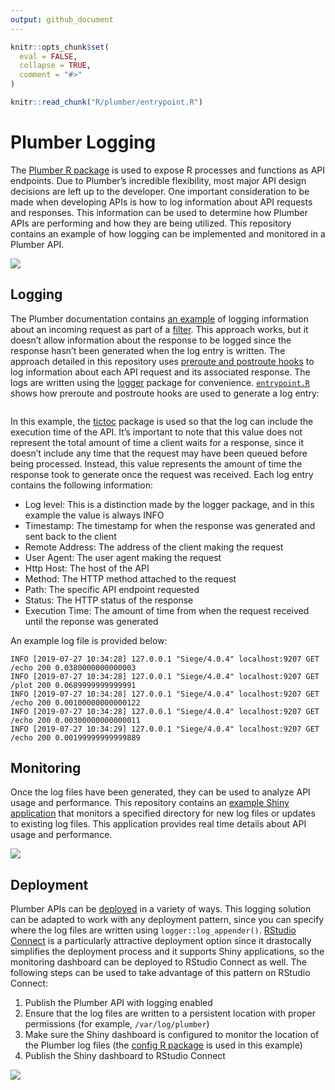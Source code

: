 ```yaml
---
output: github_document
---
```


<!-- README.md is generated from README.Rmd. Please edit that file -->

```r
knitr::opts_chunk$set(
  eval = FALSE,
  collapse = TRUE,
  comment = "#>"
)

knitr::read_chunk("R/plumber/entrypoint.R")
```

# Plumber Logging

The [Plumber R package](https://www.rplumber.io/docs/) is used to expose R processes and functions as API endpoints. Due to Plumber's incredible flexibility, most major API design decisions are left up to the developer. One important consideration to be made when developing APIs is how to log information about API requests and responses. This information can be used to determine how Plumber APIs are performing and how they are being utilized. This repository contains an example of how logging can be implemented and monitored in a Plumber API.

![](images/logging.gif)

## Logging
The Plumber documentation contains [an example](https://www.rplumber.io/docs/routing-and-input.html#forward-to-another-handler) of logging information about an incoming request as part of a [filter](https://www.rplumber.io/docs/routing-and-input.html#filters). This approach works, but it doesn't allow information about the response to be logged since the response hasn't been generated when the log entry is written. The approach detailed in this repository uses [preroute and postroute hooks](https://www.rplumber.io/docs/programmatic-usage.html#router-hooks) to log information about each API request and its associated response. The logs are written using the [logger](https://daroczig.github.io/logger/) package for convenience. [`entrypoint.R`](R/entrypoint.R) shows how preroute and postroute hooks are used to generate a log entry:

```r
```

In this example, the [tictoc](http://collectivemedia.github.io/tictoc/) package is used so that the log can include the execution time of the API. It's important to note that this value does not represent the total amount of time a client waits for a response, since it doesn't include any time that the request may have been queued before being processed. Instead, this value represents the amount of time the response took to generate once the request was received. Each log entry contains the following information:

- Log level: This is a distinction made by the logger package, and in this example the value is always INFO
- Timestamp: The timestamp for when the response was generated and sent back to the client
- Remote Address: The address of the client making the request
- User Agent: The user agent making the request
- Http Host: The host of the API
- Method: The HTTP method attached to the request
- Path: The specific API endpoint requested
- Status: The HTTP status of the response
- Execution Time: The amount of time from when the request received until the reponse was generated

An example log file is provided below:

```
INFO [2019-07-27 10:34:28] 127.0.0.1 "Siege/4.0.4" localhost:9207 GET /echo 200 0.0380000000000003
INFO [2019-07-27 10:34:28] 127.0.0.1 "Siege/4.0.4" localhost:9207 GET /plot 200 0.0689999999999991
INFO [2019-07-27 10:34:28] 127.0.0.1 "Siege/4.0.4" localhost:9207 GET /echo 200 0.00100000000000122
INFO [2019-07-27 10:34:28] 127.0.0.1 "Siege/4.0.4" localhost:9207 GET /echo 200 0.00300000000000011
INFO [2019-07-27 10:34:29] 127.0.0.1 "Siege/4.0.4" localhost:9207 GET /echo 200 0.00199999999999889
```

## Monitoring
Once the log files have been generated, they can be used to analyze API usage and performance. This repository contains an [example Shiny application](R/shiny/app.R) that monitors a specified directory for new log files or updates to existing log files. This application provides real time details about API usage and performance.

![](images/shiny-monitoring.gif)

## Deployment
Plumber APIs can be [deployed](https://www.rplumber.io/docs/hosting.html) in a variety of ways. This logging solution can be adapted to work with any deployment pattern, since you can specify where the log files are written using `logger::log_appender()`. [RStudio Connect](www.rstudio.com/products/connect/) is a particularly attractive deployment option since it drastocally simplifies the deployment process and it supports Shiny applications, so the monitoring dashboard can be deployed to RStudio Connect as well. The following steps can be used to take advantage of this pattern on RStudio Connect:

1. Publish the Plumber API with logging enabled
2. Ensure that the log files are written to a persistent location with proper permissions (for example, `/var/log/plumber`)
3. Make sure the Shiny dashboard is configured to monitor the location of the Plumber log files (the [config R package](https://github.com/rstudio/config) is used in this example)
4. Publish the Shiny dashboard to RStudio Connect

![](images/rsc-monitoring.gif)
